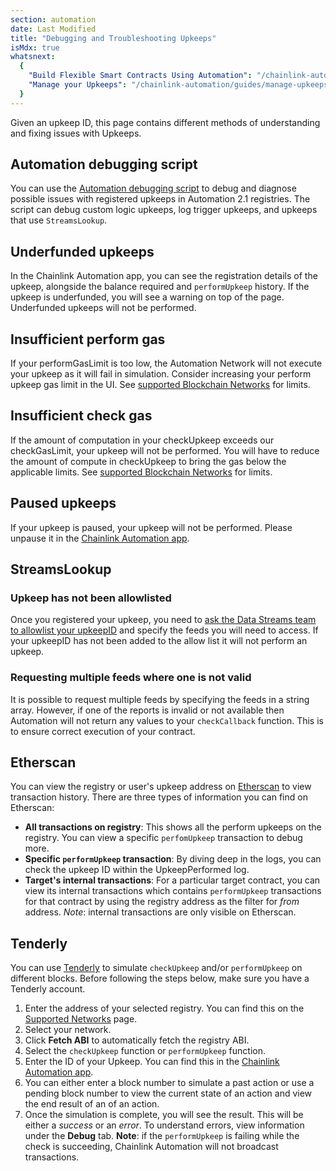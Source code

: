 ```yaml
---
section: automation
date: Last Modified
title: "Debugging and Troubleshooting Upkeeps"
isMdx: true
whatsnext:
  {
    "Build Flexible Smart Contracts Using Automation": "/chainlink-automation/guides/flexible-upkeeps",
    "Manage your Upkeeps": "/chainlink-automation/guides/manage-upkeeps",
  }
---
```



Given an upkeep ID, this page contains different methods of understanding and fixing issues with Upkeeps.

## Automation debugging script

You can use the [Automation debugging script](https://github.com/smartcontractkit/chainlink/blob/develop/core/scripts/chaincli/DEBUGGING.md) to debug and diagnose possible issues with registered upkeeps in Automation 2.1 registries. The script can debug custom logic upkeeps, log trigger upkeeps, and upkeeps that use `StreamsLookup`.

## Underfunded upkeeps

In the Chainlink Automation app, you can see the registration details of the upkeep, alongside the balance required and `performUpkeep` history. If the upkeep is underfunded, you will see a warning on top of the page. Underfunded upkeeps will not be performed.

<ClickToZoom src="/images/automation/debugging-ui.png" />

## Insufficient perform gas

If your performGasLimit is too low, the Automation Network will not execute your upkeep as it will fail in simulation. Consider increasing your perform upkeep gas limit in the UI. See [supported Blockchain Networks](/chainlink-automation/overview/supported-networks) for limits.

## Insufficient check gas

If the amount of computation in your checkUpkeep exceeds our checkGasLimit, your upkeep will not be performed. You will have to reduce the amount of compute in checkUpkeep to bring the gas below the applicable limits. See [supported Blockchain Networks](/chainlink-automation/overview/supported-networks) for limits.

## Paused upkeeps

If your upkeep is paused, your upkeep will not be performed. Please unpause it in the [Chainlink Automation app](https://automation.chain.link/).

## StreamsLookup

### Upkeep has not been allowlisted

Once you registered your upkeep, you need to [ask the Data Streams team to allowlist your upkeepID](https://chainlinkcommunity.typeform.com/datastreams?#ref_id=docs) and specify the feeds you will need to access. If your upkeepID has not been added to the allow list it will not perform an upkeep.

### Requesting multiple feeds where one is not valid

It is possible to request multiple feeds by specifying the feeds in a string array. However, if one of the reports is invalid or not available then Automation will not return any values to your `checkCallback` function. This is to ensure correct execution of your contract.

## Etherscan

You can view the registry or user's upkeep address on [Etherscan](https://etherscan.io/) to view transaction history. There are three types of information you can find on Etherscan:

- **All transactions on registry**: This shows all the perform upkeeps on the registry. You can view a specific `perfomUpkeep` transaction to debug more.
- **Specific `performUpkeep` transaction**: By diving deep in the logs, you can check the upkeep ID within the UpkeepPerformed log.
- **Target's internal transactions**: For a particular target contract, you can view its internal transactions which contains `performUpkeep` transactions for that contract by using the registry address as the filter for _from_ address. _Note_: internal transactions are only visible on Etherscan.

## Tenderly

You can use [Tenderly](https://tenderly.co/) to simulate `checkUpkeep` and/or `performUpkeep` on different blocks. Before following the steps below, make sure you have a Tenderly account.

1. Enter the address of your selected registry. You can find this on the [Supported Networks](/chainlink-automation/overview/supported-networks) page.
1. Select your network.
1. Click **Fetch ABI** to automatically fetch the registry ABI.
1. Select the `checkUpkeep` function or `performUpkeep` function.
1. Enter the ID of your Upkeep. You can find this in the [Chainlink Automation app](https://automation.chain.link/).
1. You can either enter a block number to simulate a past action or use a pending block number to view the current state of an action and view the end result of an of an action.
1. Once the simulation is complete, you will see the result. This will be either a _success_ or an _error_. To understand errors, view information under the **Debug** tab. **Note**: if the `performUpkeep` is failing while the check is succeeding, Chainlink Automation will not broadcast transactions.
